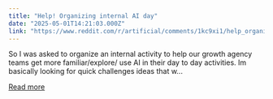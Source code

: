 ```yaml
---
title: "Help! Organizing internal AI day"
date: "2025-05-01T14:21:03.000Z"
link: "https://www.reddit.com/r/artificial/comments/1kc9xi1/help_organizing_internal_ai_day/"
---
```


So I was asked to organize an internal activity to help our growth agency teams get more familiar/explore/ use AI in their day to day activities. Im basically looking for quick challenges ideas that w...

[Read more](https://www.reddit.com/r/artificial/comments/1kc9xi1/help_organizing_internal_ai_day/)
